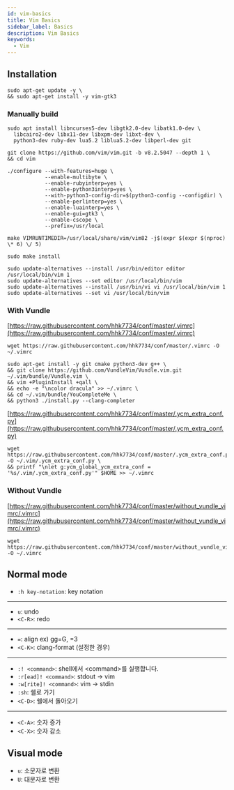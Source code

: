 ```yaml
---
id: vim-basics
title: Vim Basics
sidebar_label: Basics
description: Vim Basics
keywords:
  - Vim
---
```


## Installation

```shell
sudo apt-get update -y \
&& sudo apt-get install -y vim-gtk3
```

### Manually build

```shell
sudo apt install libncurses5-dev libgtk2.0-dev libatk1.0-dev \
  libcairo2-dev libx11-dev libxpm-dev libxt-dev \
  python3-dev ruby-dev lua5.2 liblua5.2-dev libperl-dev git
```

```shell
git clone https://github.com/vim/vim.git -b v8.2.5047 --depth 1 \
&& cd vim
```

```shell
./configure --with-features=huge \
            --enable-multibyte \
            --enable-rubyinterp=yes \
            --enable-python3interp=yes \
            --with-python3-config-dir=$(python3-config --configdir) \
            --enable-perlinterp=yes \
            --enable-luainterp=yes \
            --enable-gui=gtk3 \
            --enable-cscope \
            --prefix=/usr/local
```

```shell
make VIMRUNTIMEDIR=/usr/local/share/vim/vim82 -j$(expr $(expr $(nproc) \* 6) \/ 5)
```

```shell
sudo make install
```

```shell
sudo update-alternatives --install /usr/bin/editor editor /usr/local/bin/vim 1
sudo update-alternatives --set editor /usr/local/bin/vim
sudo update-alternatives --install /usr/bin/vi vi /usr/local/bin/vim 1
sudo update-alternatives --set vi /usr/local/bin/vim
```

### With Vundle

[https://raw.githubusercontent.com/hhk7734/conf/master/.vimrc](https://raw.githubusercontent.com/hhk7734/conf/master/.vimrc)

```shell
wget https://raw.githubusercontent.com/hhk7734/conf/master/.vimrc -O ~/.vimrc
```

```shell
sudo apt-get install -y git cmake python3-dev g++ \
&& git clone https://github.com/VundleVim/Vundle.vim.git ~/.vim/bundle/Vundle.vim \
&& vim +PluginInstall +qall \
&& echo -e "\ncolor dracula" >> ~/.vimrc \
&& cd ~/.vim/bundle/YouCompleteMe \
&& python3 ./install.py --clang-completer
```

[https://raw.githubusercontent.com/hhk7734/conf/master/.ycm_extra_conf.py](https://raw.githubusercontent.com/hhk7734/conf/master/.ycm_extra_conf.py)

```shell
wget https://raw.githubusercontent.com/hhk7734/conf/master/.ycm_extra_conf.py -O ~/.vim/.ycm_extra_conf.py \
&& printf "\nlet g:ycm_global_ycm_extra_conf = '%s/.vim/.ycm_extra_conf.py'" $HOME >> ~/.vimrc
```

### Without Vundle

[https://raw.githubusercontent.com/hhk7734/conf/master/without_vundle_vimrc/.vimrc](https://raw.githubusercontent.com/hhk7734/conf/master/without_vundle_vimrc/.vimrc)

```shell
wget https://raw.githubusercontent.com/hhk7734/conf/master/without_vundle_vimrc/.vimrc -O ~/.vimrc
```

## Normal mode

- `:h key-notation`: key notation

---

- `u`: undo
- `<C-R>`: redo

---

- `=`: align ex) gg=G, =3
- `<C-K>`: clang-format (설정한 경우)

---

- `:! <command>`: shell에서 \<command\>를 실행합니다.
- `:r[ead]! <command>`: stdout -> vim
- `:w[rite]! <command>`: vim -> stdin
- `:sh`: 쉘로 가기
- `<C-D>`: 쉘에서 돌아오기

---

- `<C-A>`: 숫자 증가
- `<C-X>`: 숫자 감소

## Visual mode

- `u`: 소문자로 변환
- `U`: 대문자로 변환
